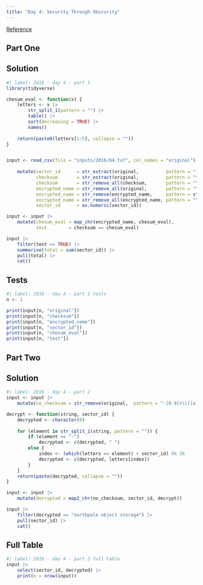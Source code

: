 ```yaml
---
title: "Day 4: Security Through Obscurity"
---
```


[Reference](https://adventofcode.com/2016/day/4)

## Part One

::: {.panel-tabset}

## Solution

```r
#| label: 2016 - day 4 - part 1
library(tidyverse)

chesum_eval <- function(x) {
    letters <- x |>
        str_split_1(pattern = "") |> 
        table() |> 
        sort(decreasing = TRUE) |> 
        names()
    
    return(paste0(letters[1:5], collapse = ""))
}


input <- read_csv(file = "inputs/2016/04.txt", col_names = "original") |>
    
    mutate(sector_id      = str_extract(original,          pattern = "[0-9]+"),
           checksum       = str_extract(original,          pattern = "\\[[a-z]+\\]"),
           checksum       = str_remove_all(checksum,       pattern = "\\[|\\]"),
           encrypted_name = str_remove_all(original,       pattern = "\\[|\\]"),
           encrypted_name = str_remove(encrypted_name,     pattern = str_c(sector_id, checksum)),
           encrypted_name = str_remove_all(encrypted_name, pattern = "\\-"),
           sector_id      = as.numeric(sector_id))

input <- input |> 
    mutate(chesum_eval = map_chr(encrypted_name, chesum_eval),
           test        = checksum == chesum_eval)

input |> 
    filter(test == TRUE) |>
    summarise(total = sum(sector_id)) |> 
    pull(total) |> 
    cat()
```

## Tests

```r
#| label: 2016 - day 4 - part 1 tests
n <- 1

print(input[n, "original"])
print(input[n, "checksum"])
print(input[n, "encrypted_name"])
print(input[n, "sector_id"])
print(input[n, "chesum_eval"])
print(input[n, "test"])

```

:::

## Part Two

::: {.panel-tabset}

## Solution

```r
#| label: 2016 - day 4 - part 2
input <- input |> 
    mutate(no_checksum = str_remove(original,  pattern = "-[0-9]+\\[[a-z]+\\]"))

decrypt <- function(string, sector_id) {
    decrypted <- character(0)
    
    for (element in str_split_1(string, pattern = "")) {
        if (element == "-")
            decrypted <- c(decrypted, " ")
        else {
            index <- (which(letters == element) + sector_id) %% 26
            decrypted <- c(decrypted, letters[index])
        }
    }
    return(paste(decrypted, collapse = ""))
}

input <- input |> 
    mutate(decrypted = map2_chr(no_checksum, sector_id, decrypt))

input |> 
    filter(decrypted == "northpole object storage") |> 
    pull(sector_id) |> 
    cat()
```

## Full Table

```r
#| label: 2016 - day 4 - part 2 full table
input |> 
    select(sector_id, decrypted) |> 
    print(n = nrow(input))
```

:::
